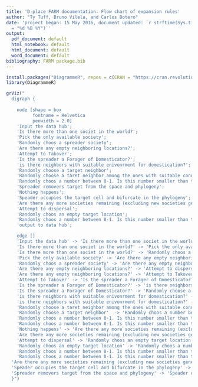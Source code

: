 ```yaml
---
title: 'D-place FARM documentation: Flow chart of expansion rules'
author: "Ty Tuff, Bruno Vilela, and Carlos Botero"
date: 'project began: 15 May 2016, document updated: `r strftime(Sys.time(), format
  = "%d %B %Y")`'
output:
  pdf_document: default
  html_notebook: default
  html_document: default
  word_document: default
bibliography: FARM package.bib
---
```



```r
install.packages("DiagrammeR", repos = c(CRAN = "https://cran.revolutionanalytics.com"))
library(DiagrammeR)
```




```r

grViz("
  digraph {
    
    node [shape = box
          fontname = Helvetica
          penwidth = 2.0]
    'Input the data hub'; 
    'Is there more than one societ in the world?'; 
    'Pick the only available society';
    'Randomly choos a spreader society';
    'Are there any empty neighboring locations?';
    'Attempt to Takover';
    'Is the spreader a Forager of Domesticator?';
    'is there neighbors with suitable enivonrment for domestication?';
    'Randomly choose a target neighbor';
    'Randomly choose a taret neighbor among the ones with suitable condition for domestication';
    'Randomly choos a number between 0-1. Is this number smaller than the probability of takeover for the confict category**?';
    'Spreader removers target from the space and phylogeny';
    'Nothing happens';
    'Speader occupies the target cell and bifurcate in the phylogeny';
    'Are there any more societies remaining (excluding new societies generated during this loop) that did not go through the expansion process?';
    'Attempt to dispersal';
    'Randomly choos an empty target location';
    'Randomly choos a number between 0-1. Is this number smaller than the probabilityy of speciation for the spreader societ trait in the pre=expanding location environment?';
    'output to data hub';

    edge []
    'Input the data hub' -> 'Is there more than one societ in the world?';
    'Is there more than one societ in the world?' -> 'Pick the only available society' [label = 'NO'];
    'Is there more than one societ in the world?' -> 'Randomly choos a spreader society' [label = 'YES'];
    'Pick the only available society' -> 'Are there any empty neighboring locations?';
    'Randomly choos a spreader society' -> 'Are there any empty neighboring locations?';
    'Are there any empty neighboring locations?' -> 'Attempt to dispersal' [label = 'YES'];
    'Are there any empty neighboring locations?' -> 'Attempt to Takover' [label = 'NO'];
    'Attempt to Takover' -> 'Is the spreader a Forager of Domesticator?';
    'Is the spreader a Forager of Domesticator?' -> 'is there neighbors with suitable enivonrment for domestication?' [label = 'Domesticator'];
    'Is the spreader a Forager of Domesticator?' -> 'Randomly choose a target neighbor' [label = 'Forager'];
    'is there neighbors with suitable enivonrment for domestication?' -> 'Randomly choose a target neighbor' [label = 'NO'];
    'is there neighbors with suitable enivonrment for domestication?' -> 'Randomly choose a taret neighbor among the ones with suitable condition for domestication' [label = 'YES'];
    'Randomly choose a taret neighbor among the ones with suitable condition for domestication' -> 'Randomly choos a number between 0-1. Is this number smaller than the probability of takeover for the confict category**?';
    'Randomly choose a target neighbor'  -> 'Randomly choos a number between 0-1. Is this number smaller than the probability of takeover for the confict category**?' ;
    'Randomly choos a number between 0-1. Is this number smaller than the probability of takeover for the confict category**?' -> 'Spreader removers target from the space and phylogeny' [label = 'YES'];
    'Randomly choos a number between 0-1. Is this number smaller than the probability of takeover for the confict category**?' -> 'Nothing happens' [label = 'NO'];
    'Nothing happens' -> 'Are there any more societies remaining (excluding new societies generated during this loop) that did not go through the expansion process?';
    'Are there any more societies remaining (excluding new societies generated during this loop) that did not go through the expansion process?' ->  'output to data hub' [label = 'NO'];
    'Attempt to dispersal' -> 'Randomly choos an empty target location';
    'Randomly choos an empty target location' -> 'Randomly choos a number between 0-1. Is this number smaller than the probabilityy of speciation for the spreader societ trait in the pre=expanding location environment?';
    'Randomly choos a number between 0-1. Is this number smaller than the probabilityy of speciation for the spreader societ trait in the pre=expanding location environment?' -> 'Speader occupies the target cell and bifurcate in the phylogeny' [label = 'YES'];
    'Randomly choos a number between 0-1. Is this number smaller than the probabilityy of speciation for the spreader societ trait in the pre=expanding location environment?' -> 'Nothing happens' [label = 'NO'];
  'Are there any more societies remaining (excluding new societies generated during this loop) that did not go through the expansion process?' ->  'Is there more than one societ in the world?' [label = 'YES'];
  'Speader occupies the target cell and bifurcate in the phylogeny' -> 'Are there any more societies remaining (excluding new societies generated during this loop) that did not go through the expansion process?';
  'Spreader removers target from the space and phylogeny' -> 'Speader occupies the target cell and bifurcate in the phylogeny';
  }")






```

